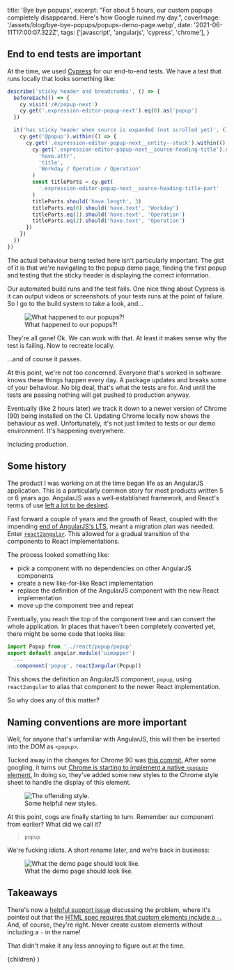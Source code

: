 
  title: 'Bye bye popups',
  excerpt:
    "For about 5 hours, our custom popups completely disappeared. Here's how Google ruined my day.",
  coverImage: '/assets/blog/bye-bye-popups/popups-demo-page.webp',
  date: '2021-06-11T17:00:07.322Z',
  tags: ['javascript', 'angularjs', 'cypress', 'chrome'],
}

## End to end tests are important

At the time, we used [Cypress](https://www.cypress.io/) for our end-to-end tests. We have a test that runs locally that looks something like:

```javascript
describe('sticky header and breadcrumbs', () => {
  beforeEach(() => {
    cy.visit('/#/popup-next')
    cy.get('.expression-editor-popup-next').eq(0).as('popup')
  })

  it('has sticky header when source is expanded (not scrolled yet)', () => {
    cy.get('@popup').within(() => {
      cy.get('.expression-editor-popup-next__entity--stuck').within(() => {
        cy.get('.expression-editor-popup-next__source-heading-title').should(
          'have.attr',
          'title',
          'Workday / Operation / Operation'
        )
        const titleParts = cy.get(
          '.expression-editor-popup-next__source-heading-title-part'
        )
        titleParts.should('have.length', 3)
        titleParts.eq(0).should('have.text', 'Workday')
        titleParts.eq(1).should('have.text', 'Operation')
        titleParts.eq(2).should('have.text', 'Operation')
      })
    })
  })
})
```

The actual behaviour being tested here isn't particularly important. The gist of it is that we're navigating to the popup demo page, finding the first popup and testing that the sticky header is displaying the correct information.

Our automated build runs and the test fails. One nice thing about Cypress is it can output videos or screenshots of your tests runs at the point of failure. So I go to the build system to take a look, and...

<figure>
  <img
    src='/assets/blog/bye-bye-popups/missing-popups.webp'
    alt='What happened to our popups?!'
  />
  <figcaption>What happened to our popups?!</figcaption>
</figure>

They're all gone! Ok. We can work with that. At least it makes sense why the test is failing. Now to recreate locally.

...and of course it passes.

At this point, we're not too concerned. Everyone that's worked in software knows these things happen every day. A package updates and breaks some of your behaviour. No big deal, that's what the tests are for. And until the tests are passing nothing will get pushed to production anyway.

Eventually (like 2 hours later) we track it down to a newer version of Chrome (90) being installed on the CI. Updating Chrome locally now shows the behaviour as well. Unfortunately, it's not just limited to tests or our demo environment. It's happening everywhere.

Including production.

## Some history

The product I was working on at the time began life as an AngularJS application. This is a particularly common story for most products written 5 or 6 years ago. AngularJS was a well-established framework, and React's terms of use [left a lot to be desired](https://medium.com/bits-and-pixels/a-compelling-reason-not-to-use-reactjs-beac24402f7b).

Fast forward a couple of years and the growth of React, coupled with the impending [end of AngularJS's LTS](https://blog.angular.io/stable-angularjs-and-long-term-support-7e077635ee9c), meant a migration plan was needed. Enter [`react2angular`](https://www.npmjs.com/package/react2angular). This allowed for a gradual transition of the components to React implementations.

The process looked something like:

- pick a component with no dependencies on other AngularJS components
- create a new like-for-like React implementation
- replace the definition of the AngularJS component with the new React implementation
- move up the component tree and repeat

Eventually, you reach the top of the component tree and can convert the whole application. In places that haven't been completely converted yet, there might be some code that looks like:

```javascript
import Popup from '../react/popup/popup'
export default angular.module('uimapper')
  ...
  .component('popup', react2angular(Popup))
```

This shows the definition an AngularJS component, `popup`, using `react2angular` to alias that component to the newer React implementation.

So why does any of this matter?

## Naming conventions are more important

Well, for anyone that's unfamiliar with AngularJS, this will then be inserted into the DOM as `<popup>`.

Tucked away in the changes for Chrome 90 was [this commit.](https://chromium.googlesource.com/chromium/src/+/2024c426de3346666cb45f9c65ad9dec2246be99) After some googling, it turns out [Chrome is starting to implement a native `<popup>` element.](https://www.chromestatus.com/feature/5463833265045504) In doing so, they've added some new styles to the Chrome style sheet to handle the display of this element.

<figure>
  <img
    src='/assets/blog/bye-bye-popups/popup-style.webp'
    alt='The offending style.'
  />
  <figcaption>Some helpful new styles.</figcaption>
</figure>

At this point, cogs are finally starting to turn. Remember our component from earlier? What did we call it?

> `popup`

We're fucking idiots. A short rename later, and we're back in business:

<figure>
  <img
    src='/assets/blog/bye-bye-popups/popups-demo-page.webp'
    alt='What the demo page should look like.'
  />
  <figcaption>What the demo page should look like.</figcaption>
</figure>

## Takeaways

There's now a [helpful support issue](https://support.google.com/chrome/thread/106244569/chrome-90-hides-my-websites-popup-dialogs-interial-popup-open?hl=en) discussing the problem, where it's pointed out that the [HTML spec requires that custom elements include a `-`.](https://html.spec.whatwg.org/multipage/custom-elements.html#valid-custom-element-name) And, of course, they're right. Never create custom elements without including a `-` in the name!

That didn't make it any less annoying to figure out at the time.

  <PostLayout metadata={metadata}>{children}</PostLayout>
)
